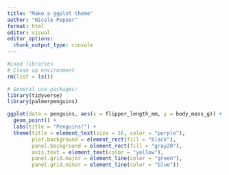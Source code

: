 ```yaml
---
title: "Make a ggplot theme"
author: "Nicole Pepper"
format: html
editor: visual
editor_options: 
  chunk_output_type: console
---
```


```r
#Load libraries
# Clean up environment
rm(list = ls())

# General use packages:
library(tidyverse)
library(palmerpenguins)

```


```r
ggplot(data = penguins, aes(x = flipper_length_mm, y = body_mass_g)) + 
  geom_point() + 
  labs(title = "Penguins!") + 
  theme(title = element_text(size = 16, color = "purple"),
        plot.background = element_rect(fill = "black"),
        panel.background = element_rect(fill = "gray20"),
        axis.text = element_text(color = "yellow"),
        panel.grid.major = element_line(color = "green"),
        panel.grid.minor = element_line(color = "blue"))
```

